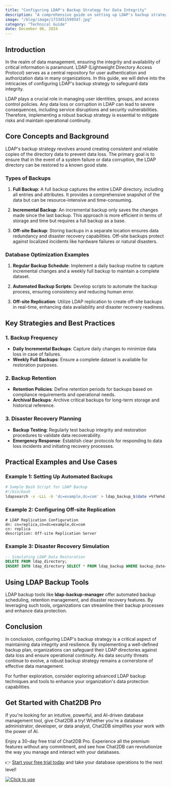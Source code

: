 ```yaml
---
title: "Configuring LDAP's Backup Strategy for Data Integrity"
description: "A comprehensive guide on setting up LDAP's backup strategy to ensure data integrity and reliability."
image: "/blog/image/1733451599347.jpg"
category: "Technical Guide"
date: December 06, 2024
---
```


## Introduction

In the realm of data management, ensuring the integrity and availability of critical information is paramount. LDAP (Lightweight Directory Access Protocol) serves as a central repository for user authentication and authorization data in many organizations. In this guide, we will delve into the intricacies of configuring LDAP's backup strategy to safeguard data integrity.

LDAP plays a crucial role in managing user identities, groups, and access control policies. Any data loss or corruption in LDAP can lead to severe consequences, including service disruptions and security vulnerabilities. Therefore, implementing a robust backup strategy is essential to mitigate risks and maintain operational continuity.

## Core Concepts and Background

LDAP's backup strategy revolves around creating consistent and reliable copies of the directory data to prevent data loss. The primary goal is to ensure that in the event of a system failure or data corruption, the LDAP directory can be restored to a known good state.

### Types of Backups

1. **Full Backup**: A full backup captures the entire LDAP directory, including all entries and attributes. It provides a comprehensive snapshot of the data but can be resource-intensive and time-consuming.

2. **Incremental Backup**: An incremental backup only saves the changes made since the last backup. This approach is more efficient in terms of storage and time but requires a full backup as a base.

3. **Off-site Backup**: Storing backups in a separate location ensures data redundancy and disaster recovery capabilities. Off-site backups protect against localized incidents like hardware failures or natural disasters.

### Database Optimization Examples

1. **Regular Backup Schedule**: Implement a daily backup routine to capture incremental changes and a weekly full backup to maintain a complete dataset.

2. **Automated Backup Scripts**: Develop scripts to automate the backup process, ensuring consistency and reducing human error.

3. **Off-site Replication**: Utilize LDAP replication to create off-site backups in real-time, enhancing data availability and disaster recovery readiness.

## Key Strategies and Best Practices

### 1. Backup Frequency

- **Daily Incremental Backups**: Capture daily changes to minimize data loss in case of failures.
- **Weekly Full Backups**: Ensure a complete dataset is available for restoration purposes.

### 2. Backup Retention

- **Retention Policies**: Define retention periods for backups based on compliance requirements and operational needs.
- **Archival Backups**: Archive critical backups for long-term storage and historical reference.

### 3. Disaster Recovery Planning

- **Backup Testing**: Regularly test backup integrity and restoration procedures to validate data recoverability.
- **Emergency Response**: Establish clear protocols for responding to data loss incidents and initiating recovery processes.

## Practical Examples and Use Cases

### Example 1: Setting Up Automated Backups

```bash
# Sample Bash Script for LDAP Backup
#!/bin/bash
ldapsearch -x -LLL -b 'dc=example,dc=com' > ldap_backup_$(date +%Y%m%d).ldif
```

### Example 2: Configuring Off-site Replication

```ldif
# LDAP Replication Configuration
dn: cn=replica,cn=dc=example,dc=com
cn: replica
description: Off-site Replication Server
```

### Example 3: Disaster Recovery Simulation

```sql
-- Simulating LDAP Data Restoration
DELETE FROM ldap_directory;
INSERT INTO ldap_directory SELECT * FROM ldap_backup WHERE backup_date='2022-01-01';
```

## Using LDAP Backup Tools

LDAP backup tools like **ldap-backup-manager** offer automated backup scheduling, retention management, and disaster recovery features. By leveraging such tools, organizations can streamline their backup processes and enhance data protection.

## Conclusion

In conclusion, configuring LDAP's backup strategy is a critical aspect of maintaining data integrity and resilience. By implementing a well-defined backup plan, organizations can safeguard their LDAP directories against data loss and ensure operational continuity. As data security threats continue to evolve, a robust backup strategy remains a cornerstone of effective data management.

For further exploration, consider exploring advanced LDAP backup techniques and tools to enhance your organization's data protection capabilities.

## Get Started with Chat2DB Pro

If you're looking for an intuitive, powerful, and AI-driven database management tool, give Chat2DB a try! Whether you're a database administrator, developer, or data analyst, Chat2DB simplifies your work with the power of AI.

Enjoy a 30-day free trial of Chat2DB Pro. Experience all the premium features without any commitment, and see how Chat2DB can revolutionize the way you manage and interact with your databases.

👉 [Start your free trial today](https://chat2db.ai/pricing) and take your database operations to the next level!


[![Click to use](/image/blog/bg/chat2db.jpg)](https://app.chat2db-ai.com/)
